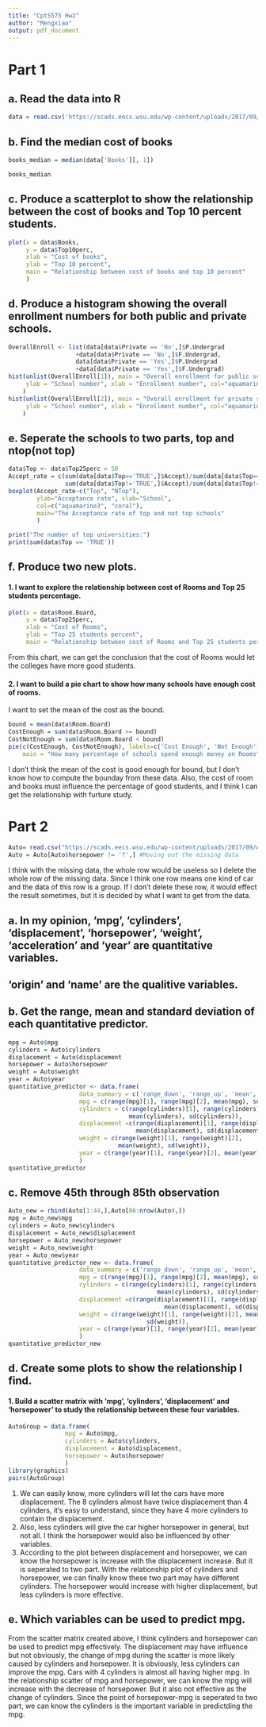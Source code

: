 ```yaml
---
title: "CptS575 Hw2"
author: "Mengxiao"
output: pdf_document
---
```


# Part 1

## a. Read the data into R

```r
data = read.csv('https://scads.eecs.wsu.edu/wp-content/uploads/2017/09/College.csv')
```

## b. Find the median cost of books

```r
books_median = median(data['Books'][, 1])
```

```r
books_median
```

## c. Produce a scatterplot to show the relationship between the cost of books and Top 10 percent students.

```r
plot(x = data$Books,
     y = data$Top10perc,
     xlab = "Cost of books",
     ylab = "Top 10 percent",
     main = "Relationship between cost of books and top 10 percent"
     )
```

## d. Produce a histogram showing the overall enrollment numbers for both public and private schools.

```r
OverallEnroll <- list(data[data$Private == 'No',]$P.Undergrad
                   +data[data$Private == 'No',]$F.Undergrad,
                   data[data$Private == 'Yes',]$P.Undergrad
                   +data[data$Private == 'Yes',]$F.Undergrad)
hist(unlist(OverallEnroll[1]), main = "Overall enrollment for public school",
     ylab = "School number", xlab = "Enrollment number", col="aquamarine3"
    )
hist(unlist(OverallEnroll[2]), main = "Overall enrollment for private school",
     ylab = "School number", xlab = "Enrollment number", col="aquamarine3"
    )
```

## e. Seperate the schools to two parts, top and ntop(not top)

```r
data$Top <- data$Top25perc > 50
Accept_rate = c(sum(data[data$Top=='TRUE',]$Accept)/sum(data[data$Top=='TRUE',]$Apps),
                sum(data[data$Top!='TRUE',]$Accept)/sum(data[data$Top!='TRUE',]$Apps))
boxplot(Accept_rate~c("Top", "NTop"),
        ylab="Acceptance rate", xlab="School",
        col=c("aquamarine3", "coral"),
        main="The Acceptance rate of top and not top schools"
        )
```
```r
print("The number of top universities:")
print(sum(data$Top == 'TRUE'))
```


## f. Produce two new plots.

#### 1. I want to explore the relationship between cost of Rooms and Top 25 students percentage.

```r
plot(x = data$Room.Board,
     y = data$Top25perc,
     xlab = "Cost of Rooms",
     ylab = "Top 25 students percent",
     main = "Relationship between cost of Rooms and Top 25 students percent")
```
 From this chart, we can get the conclusion that the cost of Rooms would let the colleges have more good students.

#### 2. I want to build a pie chart to show how many schools have enough cost of rooms.
  I want to set the mean of the cost as the bound.
```r
bound = mean(data$Room.Board)
CostEnough = sum(data$Room.Board >= bound)
CostNotEnough = sum(data$Room.Board < bound)
pie(c(CostEnough, CostNotEnough), labels=c('Cost Enough', 'Not Enough'),
    main = "How many percentage of schools spend enough money on Rooms")
```

I don't think the mean of the cost is good enough for bound, but I don't know how to compute the bounday from these data.
Also, the cost of room and books must influence the percentage of good students, and I think I can get the relationship with furture study.

# Part 2
```r
Auto= read.csv("https://scads.eecs.wsu.edu/wp-content/uploads/2017/09/Auto.csv")
Auto = Auto[Auto$horsepower != '?',] #Moving out the missing data
```
I think with the missing data, the whole row would be useless so I delete the whole row of the missing data. Since I think one row means one kind of car and the data of this row is a group.
If I don't delete these row, it would effect the result sometimes, but it is decided by what I want to get from the data.

## a. In my opinion, 'mpg', 'cylinders', 'displacement', 'horsepower', 'weight', 'acceleration' and 'year' are quantitative variables.
##  'origin' and 'name' are the qualitive variables.

## b. Get the range, mean and standard deviation of each quantitative predictor.
```r
mpg = Auto$mpg
cylinders = Auto$cylinders
displacement = Auto$displacement
horsepower = Auto$horsepower
weight = Auto$weight
year = Auto$year
quantitative_predictor <- data.frame(
                    data_summary = c('range_down', 'range_up', 'mean', 'standerd_deviation'),
                    mpg = c(range(mpg)[1], range(mpg)[2], mean(mpg), sd(mpg)),
                    cylinders = c(range(cylinders)[1], range(cylinders)[2],
                                  mean(cylinders), sd(cylinders)),
                    displacement =c(range(displacement)[1], range(displacement)[2],
                                    mean(displacement), sd(displacement)),
                    weight = c(range(weight)[1], range(weight)[2],
                               mean(weight), sd(weight)),
                    year = c(range(year)[1], range(year)[2], mean(year), sd(year))
                    )
quantitative_predictor
```

## c. Remove 45th through 85th observation
```r
Auto_new = rbind(Auto[1:44,],Auto[86:nrow(Auto),])
mpg = Auto_new$mpg
cylinders = Auto_new$cylinders
displacement = Auto_new$displacement
horsepower = Auto_new$horsepower
weight = Auto_new$weight
year = Auto_new$year
quantitative_predictor_new <- data.frame(
                    data_summary = c('range_down', 'range_up', 'mean', 'standerd_deviation'),
                    mpg = c(range(mpg)[1], range(mpg)[2], mean(mpg), sd(mpg)),
                    cylinders = c(range(cylinders)[1], range(cylinders)[2],
                                          mean(cylinders), sd(cylinders)),
                    displacement =c(range(displacement)[1], range(displacement)[2],
                                            mean(displacement), sd(displacement)),
                    weight = c(range(weight)[1], range(weight)[2], mean(weight),
                                       sd(weight)),
                    year = c(range(year)[1], range(year)[2], mean(year), sd(year))
                    )
quantitative_predictor_new
```

## d. Create some plots to show the relationship I find.
#### 1. Build a scatter matrix with 'mpg', 'cylinders', 'displacement' and 'horsepower' to study the relationship between these four variables.
```r
AutoGroup = data.frame(
                mpg = Auto$mpg,
                cylinders = Auto$cylinders,
                displacement = Auto$displacement,
                horsepower = Auto$horsepower
                )
library(graphics)
pairs(AutoGroup)
```

1. We can easily know, more cylinders will let the cars have more displacement. The 8 cylinders almost have twice displacement than 4 cylinders, it's easy to understand, since they have 4 more cylinders to contain the displacement.
2. Also, less cylinders will give the car higher horsepower in general, but not all. I think the horsepower would also be influenced by other variables.
3. According to the plot between displacement and horsepower, we can know the horsepower is increase with the displacement increase. But it is seperated to two part.
   With the relationship plot of cylinders and horsepower, we can finally know these two part may have different cylinders. The horsepower would increase with higher displacement, but less cylinders is more effective.

## e. Which variables can be used to predict mpg.
From the scatter matrix created above, I think cylinders and horsepower can be used to predict mpg effectively.
The displacement may have influence but not obviously, the change of mpg during the scatter is more likely caused by cylinders and horsepower.
It is obviously, less cylinders can improve the mpg. Cars with 4 cylinders is almost all having higher mpg.
In the relationship scatter of mpg and horsepower, we can know the mpg will increase with the decrease of horsepower. But it also not effective as the change of cylinders. Since the point of horsepower-mpg is seperated to two part, we can know the cylinders is the important variable in predictding the mpg.

